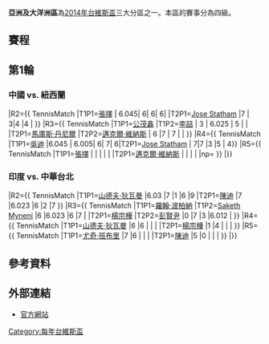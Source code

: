 {{Main|2014年台維斯盃}}

'''亞洲及大洋洲區'''為[[2014年台維斯盃|2014年台維斯盃]]三大分區之一。本區的賽事分為四級。

==賽程==

{{DCGroupI|Year=2014
|teamwidth=13
|2RP-date= 10月24日至26日
|1RP-date= 9月12日至14日
|RD1-date= 1月31日至2月2日
|RD2-date= 4月4日至6日

|RD1T1-loc=
|RD1-seed1=1|RD1-team1={{davis|UZB}}|RD1-score1=
|RD1-seed2=|RD1-team2=bye|RD1-score2=

|RD1T2-loc=[[中國|中國]][[天津市|天津市]] (室內硬地)
|RD1-seed3=|RD1-team3={{davis|NZL}}|RD1-score3=1
|RD1-seed4=|RD1-team4={{davis|CHN}}|RD1-score4=3

|RD1T3-loc=[[印度|印度]][[印多爾|印多爾]] (硬地)
|RD1-seed5=|RD1-team5={{davis|TPE}}|RD1-score5=0
|RD1-seed6=|RD1-team6={{davis|IND}}|RD1-score6=5

|RD1T4-loc=
|RD1-seed7=|RD1-team7=bye|RD1-score7=
|RD1-seed8=2|RD1-team8={{davis|KOR}}|RD1-score8=

|1RPT1-loc=
|1RP-seed1=|1RP-team1=|1RP-score1=
|1RP-seed2=|1RP-team2={{davis|NZL}}|1RP-score2=

|1RPT2-loc=[[台灣|台灣]][[高雄市|高雄市]] (硬地)
|1RP-seed3=|1RP-team3={{davis|TPE}}|1RP-score3=
|1RP-seed4=2|1RP-team4={{davis|KOR}}|1RP-score4=

|RD2T1-loc[[中國|中國]][[天津市|天津市]]
|RD2-seed1=1|RD2-team1='''{{davis|UZB}}|RD2-score1='''3
|RD2-seed2=|RD2-team2={{davis|CHN}}|RD2-score2=2

|RD2T2-loc=[[韓國|韓國]][[釜山|釜山]]
|RD2-seed3=|RD2-team3='''{{davis|IND}}|RD2-score3='''3
|RD2-seed4=2|RD2-team4={{davis|KOR}}|RD2-score4=1


|2RPT1-loc=
|2RP-seed1=|2RP-team1={{davis|NZL}}|2RP-score1=
|2RP-seed2=|2RP-team2=|2RP-score2=

|Promteam1={{davis|UZB}}
|Promteam2={{davis|IND}}
|Relteam1={{davis|}}
}}

==第1輪==

===中國 vs. 紐西蘭===
{{DavisCupbox
|team1=China 
|team2=New Zealand
|venue=[[中國|中國]][[天津市|天津市]][[天津網球中心|天津網球中心]]<ref>{{cite news|url=http://www.daviscup.com/en/draws-results/tie/details.aspx?tieId=100021111|title=China P.R. v New Zealand|publisher=daviscup.com|accessdate=2014-02-01|archive-date=2014-01-31|archive-url=https://web.archive.org/web/20140131044454/http://www.daviscup.com/en/draws-results/tie/details.aspx?tieId=100021111|dead-url=no}}</ref>
|date=2014年1月27日至29日
|surface=硬地(室內)
|score1=3
|score2=1
|R1={{ TennisMatch |T1P1=[[吳迪_(網球運動員)|吳迪]] | 3 |  7 | 6 |1 |6 |T2P1=[[邁克爾·維納斯|邁克爾·維納斯]] | 6 | 6.036 |  2 |6 |3 }}
|R2={{ TennisMatch |T1P1=[[張擇|張擇]] | 6.045| 6| 6| 6| |T2P1=[[Jose_Statham|Jose Statham]] |7 | 3|4 |4 | }}
|R3={{ TennisMatch |T1P1=[[公茂鑫|公茂鑫]] |T1P2=[[李喆_(網球運動員)|李喆]] | 3 | 6.025 | 5 | | |T2P1=[[馬庫斯·丹尼爾|馬庫斯·丹尼爾]] |T2P2=[[邁克爾·維納斯|邁克爾·維納斯]]  | 6 |7  | 7 | | }}
|R4={{ TennisMatch |T1P1=[[吳迪_(網球運動員)|吳迪]] |6.045 | 6.005| 6| 7| 6|T2P1=[[Jose_Statham|Jose Statham]] | 7|7 |3 |5 | 4}}
|R5={{ TennisMatch |T1P1=[[張擇|張擇]] | | | | | |T2P1=[[邁克爾·維納斯|邁克爾·維納斯]] | | | | |np= }}
|}}

===印度 vs. 中華台北===
{{DavisCupbox
|team1=India
|team2=Chinese Taipei
|venue=[[印度|印度]][[印多爾|印多爾]][[ITC_Tennis_Stadium|ITC Tennis Stadium]]<ref>{{cite news|url=http://www.daviscup.com/en/draws-results/tie/details.aspx?tieId=100021112|title=India v Chinese Taipei|publisher=daviscup.com|accessdate=2014-02-01|archive-date=2014-02-03|archive-url=https://web.archive.org/web/20140203023633/http://www.daviscup.com/en/draws-results/tie/details.aspx?tieId=100021112|dead-url=no}}</ref>
|date=31 2014年1月31日至2月2日
|surface=硬地(室外)
|score1=5
|score2=0
|R1={{ TennisMatch |T1P1=[[尤奇·班布里|尤奇·班布里]] |6  |6  |6.005  |6 | |T2P1=[[楊宗樺|楊宗樺]] |2  |4  |7  |3  | }}
|R2={{ TennisMatch |T1P1=[[山德夫·狄瓦曼|山德夫·狄瓦曼]] |6.03 |7 |1 |6 |9 |T2P1=[[陳迪_(網球運動員)|陳迪]] |7 |6.023 |6 |2 |7 }}
|R3={{ TennisMatch |T1P1=[[羅翰·波柏納|羅翰·波柏納]] |T1P2=[[Saketh_Myneni|Saketh Myneni]] |6  |6.023  |6  |7 | |T2P1=[[楊宗樺|楊宗樺]] |T2P2=[[彭賢尹|彭賢尹]]  |0 |7  |3  |6.012 | }}
|R4={{ TennisMatch |T1P1=[[山德夫·狄瓦曼|山德夫·狄瓦曼]] |6 |6 | | | |T2P1=[[楊宗樺|楊宗樺]] |1 |4 | | | }}
|R5={{ TennisMatch |T1P1=[[尤奇·班布里|尤奇·班布里]] |7 |6 | | | |T2P1=[[陳迪_(網球運動員)|陳迪]] |5 |0 | | | }}
|}}

==參考資料==
{{reflist}}
==外部連結==
*[http://www.daviscup.com/en/results/group-i/asia-oceania.aspx 官方網站]{{Wayback|url=http://www.daviscup.com/en/results/group-i/asia-oceania.aspx |date=20121127062225 }}




[[Category:每年台維斯盃|Category:每年台維斯盃]]